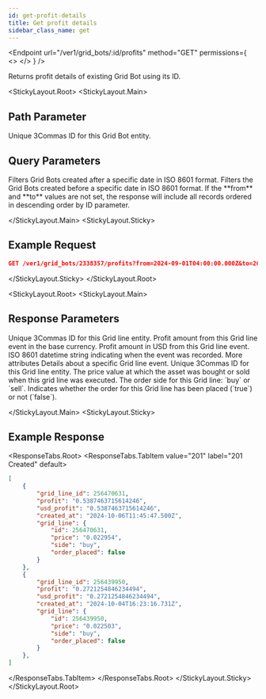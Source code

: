 ```yaml
---
id: get-profit-details
title: Get profit details
sidebar_class_name: get
---
```



<Endpoint
  url="/ver1/grid_bots/:id/profits"
  method="GET"
  permissions={
    <>
      <Permission title="Permission" description="BOTS_READ" />
      <Permission title="Security" description="SIGNED" />
    </>
  }
/>

Returns profit details of existing Grid Bot using its ID.

<StickyLayout.Root>
   <StickyLayout.Main>

## Path Parameter 
<ApiParam name='id' type='integer' id="id" required>
   Unique 3Commas ID for this Grid Bot entity.
</ApiParam>

## Query Parameters

<ApiParam name='from' type='string' id="from">
   Filters Grid Bots created after a specific date in ISO 8601 format.
</ApiParam>
<ApiParam name='to' type='string' id="to">
   Filters the Grid Bots created before a specific date in ISO 8601 format.
</ApiParam>

<Informer variant="info">
  If the **from** and **to** values are not set, the response will include all records ordered in descending order by ID parameter.
</Informer>

</StickyLayout.Main>
<StickyLayout.Sticky>

## Example Request 

```json
GET /ver1/grid_bots/2338357/profits?from=2024-09-01T04:00:00.000Z&to=2024-10-11T03:59:59.000Z
```

</StickyLayout.Sticky>
</StickyLayout.Root>

<StickyLayout.Root>
<StickyLayout.Main>

## Response Parameters 

<ApiParam name='grid_line_id' type='string' id="grid_line_id">   
    Unique 3Commas ID for this Grid line entity.
</ApiParam>

<ApiParam name='profit' type='string' id="profit">   
    Profit amount from this Grid line event in the base currency.
</ApiParam>

<ApiParam name='usd_profit' type='string' id="usd_profit">   
    Profit amount in USD from this Grid line event.
</ApiParam>

<ApiParam name='created_at' type='string' id="created_at">   
    ISO 8601 datetime string indicating when the event was recorded.
</ApiParam>

<CollapseAll>
<CollapseAllHeading> More attributes <CollapseAllButton /> </CollapseAllHeading>

<CollapsibleApiParam name="grid_lines" type="object" id="grid_lines">
Details about a specific Grid line event.
    <CollapsibleNestedParams>
    <ApiParam name='id' type='string' id="id">
      Unique 3Commas ID for this Grid line entity.
    </ApiParam>
    <ApiParam name='price' type='string' id="price">
        The price value at which the asset was bought or sold when this grid line was executed.
    </ApiParam>
    <ApiParam name='side' type='string' id="side">
      The order side for this Grid line: `buy` or `sell`.
    </ApiParam>
    <ApiParam name='order_placed' type='boolean' id='order_placed'>
      Indicates whether the order for this Grid line has been placed (`true`) or not (`false`).
    </ApiParam>
    </CollapsibleNestedParams>
</CollapsibleApiParam>
</CollapseAll>

</StickyLayout.Main>
<StickyLayout.Sticky>

## Example Response

<ResponseTabs.Root>
<ResponseTabs.TabItem value="201" label="201 Created" default>
```json
[
    {
        "grid_line_id": 256470631,
        "profit": "0.5387463715614246",
        "usd_profit": "0.5387463715614246",
        "created_at": "2024-10-06T11:45:47.500Z",
        "grid_line": {
            "id": 256470631,
            "price": "0.022954",
            "side": "buy",
            "order_placed": false
        }
    },
    {
        "grid_line_id": 256439950,
        "profit": "0.2721254846234494",
        "usd_profit": "0.2721254846234494",
        "created_at": "2024-10-04T16:23:16.731Z",
        "grid_line": {
            "id": 256439950,
            "price": "0.022503",
            "side": "buy",
            "order_placed": false
        }
    },
]
```
</ResponseTabs.TabItem>
</ResponseTabs.Root>
</StickyLayout.Sticky>
</StickyLayout.Root>
